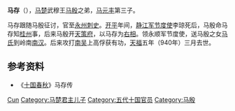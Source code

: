 '''马存'''（{{bd|9世纪||940年|catIdx=M}}），[[马楚|马楚]]武穆王[[马殷|马殷]]之弟，[[马元丰|马元丰]]第三子。

马存跟随马殷征讨，官至[[永州|永州]][[刺史|刺史]]。[[開平_(年號)|开平]]年间，[[桂管经略使|静江军节度使]]李琼死后，马殷命马存知[[桂州|桂州]]事，后来马殷开[[天策上将|天策府]]，以马存为[[右相|右相]]。领永顺军节度使，送马殷之女[[馬皇后_(劉巖)|马氏]]到岭南[[南汉|南汉]]。后来攻打[[南吴|南吴]]上高俘获有功，[[天福_(后晋)|天福]]五年（940年）三月去世。

==参考资料==
*《[[十国春秋|十国春秋]]》马存传

{{DEFAULTSORT:ma cun}}
[[Category:马姓|Cun]] 
[[Category:马楚君主儿子|Category:马楚君主儿子]] 
[[Category:五代十国官员|Category:五代十国官员]]
[[Category:马殷|Category:马殷]]
{{五代十国人物小作品}}